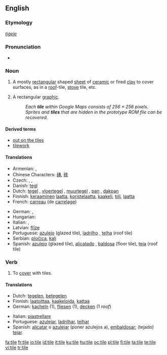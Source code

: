 {{wikipedia|dab=tile (disambiguation)|tile}}
{{wikipedia}}
==English==

===Etymology===
{{etyl|ang}} ''[[tiġele]]''

===Pronunciation===
* {{rhymes|aɪl}}

===Noun===
{{en-noun}}

# A mostly [[rectangular]] shaped [[sheet]] of [[ceramic]] or fired [[clay]] to cover surfaces, as in a [[roof]]-tile, [[stove]] tile, etc.
# {{computing}} A rectangular [[graphic]].
#: ''Each '''tile''' within Google Maps consists of 256 &times; 256 pixels.''
#: ''Sprites and '''tiles''' that are hidden in the prototype ROM file can be recovered.''

====Derived terms====
* [[out on the tiles]]
* [[tilework]]

====Translations====
{{trans-top|mostly rectangular shaped sheet of ceramic or fired clay to cover surfaces}}
* Armenian: {{t-|hy|կղմինդր|tr=kġmindr|sc=Armn|xs=Armenian}}, {{t|hy|հախճասալ|tr=haxč̣asal|sc=Armn|xs=Armenian}}
* Chinese Characters: [[磚]], [[砖]]
* Czech: {{t-|cs|dlaždice|f}}, {{t-|cs|kachle|f}}, {{t-|cs|taška|f}} {{i|roof tile}}
* Danish: [[tegl]] {{c}}
* Dutch: [[tegel]] {{m}}, [[vloertegel]] {{f}}, [[muurtegel]] {{m}}, [[pan]] {{f}}, [[dakpan]] {{f}}
* Finnish: [[keraaminen]] [[laatta]], [[koristelaatta]], [[kaakeli]], [[tiili]], [[laatta]]
* French: [[carreau]] (de [[carrelage]]) {{m}}
{{trans-mid}}
* German: {{t-|de|Kachel|f}}, {{t+|de|Fliese|f}}
* Hungarian: {{t+|hu|cserép}}
* Italian: {{t-|it|piastrella|f}}, {{t-|it|tegola|f}}
* Latvian: [[flīze]] {{f}}
* Portuguese: [[azulejo]] {{m}} (glazed tile), [[ladrilho]] {{m}}, [[telha]] {{f}} (roof tile)
* Serbian: [[pločica]], [[kalj]]
* Spanish: [[azulejo]] {{m}} (glazed tile), [[alicatado]] {{m}}, [[baldosa]] {{f}} (floor tile), [[teja]] {{f}} (roof tile)
{{trans-bottom}}

===Verb===
{{en-verb|tiles|tiling|tiled}}

# To [[cover]] with tiles.

====Translations====
{{trans-top|to cover with tiles}}
* Dutch: [[tegelen]], [[betegelen]]
* Finnish: [[laatoittaa]], [[kaakeloida]], [[kattaa]]
* German: [[kacheln]] (1), [[fliesen]] (1), [[decken]] (1 ''roof'')
{{trans-mid}}
* Italian: [[piastrellare]]
* Portuguese: [[azulejar]], [[ladrilhar]], [[telhar]]
* Spanish: [[alicatar]] o [[azulejar]] (poner azulejos a), [[embaldosar]]; (tejado) [[tejar]].
{{trans-bottom}}

[[fa:tile]]
[[fr:tile]]
[[io:tile]]
[[id:tile]]
[[it:tile]]
[[ku:tile]]
[[hu:tile]]
[[oc:tile]]
[[pl:tile]]
[[fi:tile]]
[[ta:tile]]
[[te:tile]]
[[vi:tile]]
[[tr:tile]]